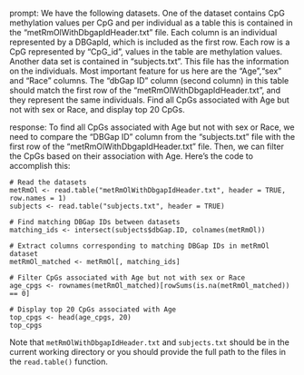 prompt:
We have the following datasets. One of the dataset contains CpG methylation values per CpG and per individual as a table this is contained in the “metRmOlWithDbgapIdHeader.txt” file. Each column is an individual represented by a DBGapId, which is included as the first row. Each row is a CpG represented by "CpG_id", values in the table are methylation values. Another data set is contained in “subjects.txt”. This file has the information on the individuals. Most important feature for us here are the "Age","sex" and "Race" columns. The "dbGap ID" column (second column) in this table should match the first row of the "metRmOlWithDbgapIdHeader.txt", and they represent the same individuals. Find all CpGs associated with Age but not with sex or Race, and display top 20 CpGs.

response:
To find all CpGs associated with Age but not with sex or Race, we need to compare the "DBGap ID" column from the "subjects.txt" file with the first row of the "metRmOlWithDbgapIdHeader.txt" file. Then, we can filter the CpGs based on their association with Age. Here's the code to accomplish this:

```
# Read the datasets
metRmOl <- read.table("metRmOlWithDbgapIdHeader.txt", header = TRUE, row.names = 1)
subjects <- read.table("subjects.txt", header = TRUE)

# Find matching DBGap IDs between datasets
matching_ids <- intersect(subjects$dbGap.ID, colnames(metRmOl))

# Extract columns corresponding to matching DBGap IDs in metRmOl dataset
metRmOl_matched <- metRmOl[, matching_ids]

# Filter CpGs associated with Age but not with sex or Race
age_cpgs <- rownames(metRmOl_matched)[rowSums(is.na(metRmOl_matched)) == 0]

# Display top 20 CpGs associated with Age
top_cpgs <- head(age_cpgs, 20)
top_cpgs
```

Note that `metRmOlWithDbgapIdHeader.txt` and `subjects.txt` should be in the current working directory or you should provide the full path to the files in the `read.table()` function.

